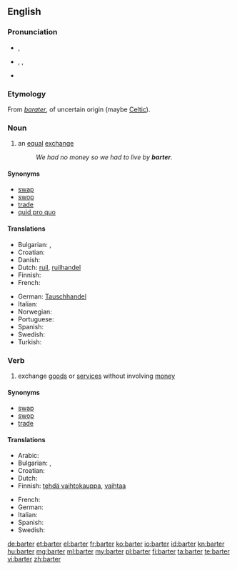 ==English==
{{wikipedia}}

===Pronunciation===
* {{a|RP}} {{IPA|/ˈbɑːtə(ɹ)/}}, {{X-SAMPA|/bA:t@(r)/}}
* {{a|US}} {{enPR|bärʹ-tər}}, {{IPA|/ˈbɑɹtə˞/}}, {{X-SAMPA|/bArt@`/}}
* {{rhymes|ɑː(r)tə(r)}}

===Etymology===
From {{etyl|fro}} ''[[barater]]'', of uncertain origin (maybe [[Celtic]]).

===Noun===
{{en-noun}}

# an [[equal]] [[exchange]]
#: ''We had no money so we had to live by '''barter'''.''

====Synonyms====
* [[swap]]
* [[swop]]
* [[trade]]
* [[quid pro quo]]

====Translations====
{{trans-top|an equal exchange}}
* Bulgarian: {{t+|bg|размяна}},  {{t|bg|бартер}}
* Croatian: {{t|hr|trampa|f}}
* Danish: {{t-|da|byttehandel}}
* Dutch: [[ruil]], [[ruilhandel]]
* Finnish: {{t-|fi|vaihtokauppa}}
* French: {{t+|fr|troc|m}}
{{trans-mid}}
* German: [[Tauschhandel]] {{m}}
* Italian: {{t-|it|baratto|m}}
* Norwegian: {{t-|no|byttehandel|m}}
* Portuguese: {{t+|pt|permuta}}
* Spanish: {{t+|es|trueque}}
* Swedish: {{t+|sv|byteshandel|c}}
* Turkish: {{t|tr|takas}}
{{trans-bottom}}

===Verb===
{{en-verb}}

# exchange [[goods]] or [[services]] without involving [[money]]

====Synonyms====
* [[swap]]
* [[swop]]
* [[trade]]

====Translations====
{{trans-top|exchange goods or services without involving money}}
* Arabic: {{t|ar|قايض}}
* Bulgarian: {{t|bg|разменям}},  {{t|bg|правя бартер}}
* Croatian: {{t|hr|trampiti}}
* Dutch: {{t+|nl|ruilen}}
* Finnish: [[tehdä vaihtokauppa]], [[vaihtaa]]
{{trans-mid}}
* French: {{t+|fr|troquer}}
* German: {{t|de|tauschen}}
* Italian: {{t+|it|barattare}}
* Spanish: {{t-|es|trocar}}
* Swedish: {{t|sv|idka byteshandel}}
{{trans-bottom}}

[[de:barter]]
[[et:barter]]
[[el:barter]]
[[fr:barter]]
[[ko:barter]]
[[io:barter]]
[[id:barter]]
[[kn:barter]]
[[hu:barter]]
[[mg:barter]]
[[ml:barter]]
[[my:barter]]
[[pl:barter]]
[[fi:barter]]
[[ta:barter]]
[[te:barter]]
[[vi:barter]]
[[zh:barter]]